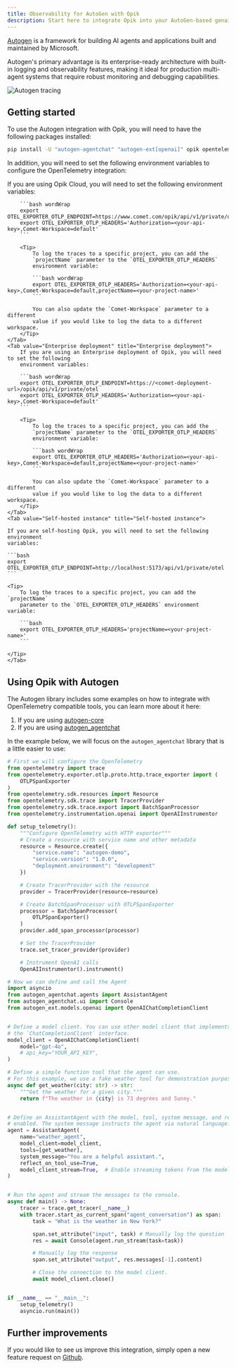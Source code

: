```yaml
---
title: Observability for AutoGen with Opik
description: Start here to integrate Opik into your AutoGen-based genai application for end-to-end LLM observability, unit testing, and optimization.
---
```


[Autogen](https://microsoft.github.io/autogen/stable/) is a framework for building AI agents and applications built and maintained by Microsoft.

Autogen's primary advantage is its enterprise-ready architecture with built-in logging and observability features, making it ideal for production multi-agent systems that require robust monitoring and debugging capabilities.

<Frame>
  <img src="/img/tracing/autogen_integration.png" alt="Autogen tracing" />
</Frame>

## Getting started

To use the Autogen integration with Opik, you will need to have the following
packages installed:

```bash
pip install -U "autogen-agentchat" "autogen-ext[openai]" opik opentelemetry-sdk opentelemetry-instrumentation-openai opentelemetry-exporter-otlp
```

In addition, you will need to set the following environment variables to
configure the OpenTelemetry integration:

<Tabs>
    <Tab value="Opik Cloud" title="Opik Cloud">
        If you are using Opik Cloud, you will need to set the following
        environment variables:
            
        ```bash wordWrap
        export OTEL_EXPORTER_OTLP_ENDPOINT=https://www.comet.com/opik/api/v1/private/otel
        export OTEL_EXPORTER_OTLP_HEADERS='Authorization=<your-api-key>,Comet-Workspace=default'
        ```

        <Tip>
            To log the traces to a specific project, you can add the
            `projectName` parameter to the `OTEL_EXPORTER_OTLP_HEADERS`
            environment variable:

            ```bash wordWrap
            export OTEL_EXPORTER_OTLP_HEADERS='Authorization=<your-api-key>,Comet-Workspace=default,projectName=<your-project-name>'
            ```

            You can also update the `Comet-Workspace` parameter to a different
            value if you would like to log the data to a different workspace.
        </Tip>
    </Tab>
    <Tab value="Enterprise deployment" title="Enterprise deployment">
        If you are using an Enterprise deployment of Opik, you will need to set the following
        environment variables:

        ```bash wordWrap
        export OTEL_EXPORTER_OTLP_ENDPOINT=https://<comet-deployment-url>/opik/api/v1/private/otel
        export OTEL_EXPORTER_OTLP_HEADERS='Authorization=<your-api-key>,Comet-Workspace=default'
        ```

        <Tip>
            To log the traces to a specific project, you can add the
            `projectName` parameter to the `OTEL_EXPORTER_OTLP_HEADERS`
            environment variable:

            ```bash wordWrap
            export OTEL_EXPORTER_OTLP_HEADERS='Authorization=<your-api-key>,Comet-Workspace=default,projectName=<your-project-name>'
            ```

            You can also update the `Comet-Workspace` parameter to a different
            value if you would like to log the data to a different workspace.
        </Tip>
    </Tab>
    <Tab value="Self-hosted instance" title="Self-hosted instance">

    If you are self-hosting Opik, you will need to set the following environment
    variables:

    ```bash
    export OTEL_EXPORTER_OTLP_ENDPOINT=http://localhost:5173/api/v1/private/otel
    ```

    <Tip>
        To log the traces to a specific project, you can add the `projectName`
        parameter to the `OTEL_EXPORTER_OTLP_HEADERS` environment variable:

        ```bash
        export OTEL_EXPORTER_OTLP_HEADERS='projectName=<your-project-name>'
        ```

    </Tip>
    </Tab>

</Tabs>

## Using Opik with Autogen

The Autogen library includes some examples on how to integrate with OpenTelemetry
compatible tools, you can learn more about it here:

1. If you are using [autogen-core](https://microsoft.github.io/autogen/stable/user-guide/core-user-guide/framework/telemetry.html)
2. If you are using [autogen_agentchat](https://microsoft.github.io/autogen/stable/user-guide/agentchat-user-guide/tracing.html)

In the example below, we will focus on the `autogen_agentchat` library that is a
little easier to use:

```python
# First we will configure the OpenTelemetry
from opentelemetry import trace
from opentelemetry.exporter.otlp.proto.http.trace_exporter import (
    OTLPSpanExporter
)
from opentelemetry.sdk.resources import Resource
from opentelemetry.sdk.trace import TracerProvider
from opentelemetry.sdk.trace.export import BatchSpanProcessor
from opentelemetry.instrumentation.openai import OpenAIInstrumentor

def setup_telemetry():
    """Configure OpenTelemetry with HTTP exporter"""
    # Create a resource with service name and other metadata
    resource = Resource.create({
        "service.name": "autogen-demo",
        "service.version": "1.0.0",
        "deployment.environment": "development"
    })

    # Create TracerProvider with the resource
    provider = TracerProvider(resource=resource)

    # Create BatchSpanProcessor with OTLPSpanExporter
    processor = BatchSpanProcessor(
        OTLPSpanExporter()
    )
    provider.add_span_processor(processor)

    # Set the TracerProvider
    trace.set_tracer_provider(provider)

    # Instrument OpenAI calls
    OpenAIInstrumentor().instrument()

# Now we can define and call the Agent
import asyncio
from autogen_agentchat.agents import AssistantAgent
from autogen_agentchat.ui import Console
from autogen_ext.models.openai import OpenAIChatCompletionClient


# Define a model client. You can use other model client that implements
# the `ChatCompletionClient` interface.
model_client = OpenAIChatCompletionClient(
    model="gpt-4o",
    # api_key="YOUR_API_KEY",
)

# Define a simple function tool that the agent can use.
# For this example, we use a fake weather tool for demonstration purposes.
async def get_weather(city: str) -> str:
    """Get the weather for a given city."""
    return f"The weather in {city} is 73 degrees and Sunny."


# Define an AssistantAgent with the model, tool, system message, and reflection
# enabled. The system message instructs the agent via natural language.
agent = AssistantAgent(
    name="weather_agent",
    model_client=model_client,
    tools=[get_weather],
    system_message="You are a helpful assistant.",
    reflect_on_tool_use=True,
    model_client_stream=True,  # Enable streaming tokens from the model client.
)


# Run the agent and stream the messages to the console.
async def main() -> None:
    tracer = trace.get_tracer(__name__)
    with tracer.start_as_current_span("agent_conversation") as span:
        task = "What is the weather in New York?"

        span.set_attribute("input", task) # Manually log the question
        res = await Console(agent.run_stream(task=task))

        # Manually log the response
        span.set_attribute("output", res.messages[-1].content)

        # Close the connection to the model client.
        await model_client.close()


if __name__ == "__main__":
    setup_telemetry()
    asyncio.run(main())
```

## Further improvements

If you would like to see us improve this integration, simply open a new feature
request on [Github](https://github.com/comet-ml/opik/issues).
